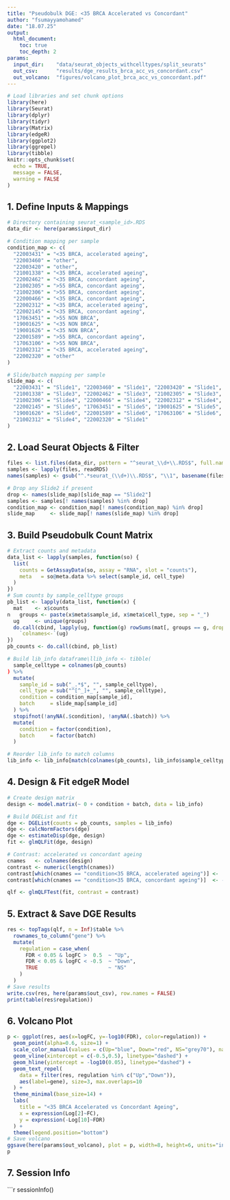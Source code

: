 ```yaml
---
title: "Pseudobulk DGE: <35 BRCA Accelerated vs Concordant"
author: "fsumayyamohamed"
date: "18.07.25"
output:
  html_document:
    toc: true
    toc_depth: 2
params:
  input_dir:    "data/seurat_objects_withcelltypes/split_seurats"
  out_csv:      "results/dge_results_brca_acc_vs_concordant.csv"
  out_volcano:  "figures/volcano_plot_brca_acc_vs_concordant.pdf"
---
```


```r
# Load libraries and set chunk options
library(here)
library(Seurat)
library(dplyr)
library(tidyr)
library(Matrix)
library(edgeR)
library(ggplot2)
library(ggrepel)
library(tibble)
knitr::opts_chunk$set(
  echo = TRUE,
  message = FALSE,
  warning = FALSE
)
```

## 1. Define Inputs & Mappings

```r
# Directory containing seurat_<sample_id>.RDS
data_dir <- here(params$input_dir)

# Condition mapping per sample
condition_map <- c(
  "22003431" = "<35 BRCA, accelerated ageing",
  "22003460" = "other",
  "22003420" = "other",
  "21001338" = "<35 BRCA, accelerated ageing",
  "22002462" = "<35 BRCA, concordant ageing",
  "21002305" = ">55 BRCA, concordant ageing",
  "21002306" = ">55 BRCA, concordant ageing",
  "22000466" = "<35 BRCA, concordant ageing",
  "22002312" = "<35 BRCA, accelerated ageing",
  "22002145" = "<35 BRCA, concordant ageing",
  "17063451" = ">55 NON BRCA",
  "19001625" = "<35 NON BRCA",
  "19001626" = "<35 NON BRCA",
  "22001589" = ">55 BRCA, concordant ageing",
  "17063106" = ">55 NON BRCA",
  "21002312" = "<35 BRCA, accelerated ageing",
  "22002320" = "other"
)

# Slide/batch mapping per sample
slide_map <- c(
  "22003431" = "Slide1", "22003460" = "Slide1", "22003420" = "Slide1",
  "21001338" = "Slide3", "22002462" = "Slide3", "21002305" = "Slide3",
  "21002306" = "Slide4", "22000466" = "Slide4", "22002312" = "Slide4",
  "22002145" = "Slide5", "17063451" = "Slide5", "19001625" = "Slide5",
  "19001626" = "Slide6", "22001589" = "Slide6", "17063106" = "Slide6",
  "21002312" = "Slide4", "22002320" = "Slide1"
)
```

## 2. Load Seurat Objects & Filter

```r
files <- list.files(data_dir, pattern = "^seurat_\\d+\\.RDS$", full.names = TRUE)
samples <- lapply(files, readRDS)
names(samples) <- gsub("^.*seurat_(\\d+)\\.RDS$", "\\1", basename(files))

# Drop any Slide2 if present
drop <- names(slide_map)[slide_map == "Slide2"]
samples <- samples[! names(samples) %in% drop]
condition_map <- condition_map[! names(condition_map) %in% drop]
slide_map     <- slide_map[! names(slide_map) %in% drop]
```

## 3. Build Pseudobulk Count Matrix

```r
# Extract counts and metadata
data_list <- lapply(samples, function(so) {
  list(
    counts = GetAssayData(so, assay = "RNA", slot = "counts"),
    meta   = so@meta.data %>% select(sample_id, cell_type)
  )
})
# Sum counts by sample_celltype groups
pb_list <- lapply(data_list, function(x) {
  mat    <- x$counts
n   groups <- paste(x$meta$sample_id, x$meta$cell_type, sep = "_")
  ug     <- unique(groups)
  do.call(cbind, lapply(ug, function(g) rowSums(mat[, groups == g, drop = FALSE]))) %>%
    `colnames<-`(ug)
})
pb_counts <- do.call(cbind, pb_list)

# Build lib_info dataframe\llib_info <- tibble(
  sample_celltype = colnames(pb_counts)
) %>%
  mutate(
    sample_id = sub("_.*$", "", sample_celltype),
    cell_type = sub("^[^_]+_", "", sample_celltype),
    condition = condition_map[sample_id],
    batch     = slide_map[sample_id]
  ) %>%
  stopifnot(!anyNA(.$condition), !anyNA(.$batch)) %>%
  mutate(
    condition = factor(condition),
    batch     = factor(batch)
  )

# Reorder lib_info to match columns
lib_info <- lib_info[match(colnames(pb_counts), lib_info$sample_celltype), ]
```

## 4. Design & Fit edgeR Model

```r
# Create design matrix
design <- model.matrix(~ 0 + condition + batch, data = lib_info)

# Build DGEList and fit
dge <- DGEList(counts = pb_counts, samples = lib_info)
dge <- calcNormFactors(dge)
dge <- estimateDisp(dge, design)
fit <- glmQLFit(dge, design)

# Contrast: accelerated vs concordant ageing
cnames   <- colnames(design)
contrast <- numeric(length(cnames))
contrast[which(cnames == "condition<35 BRCA, accelerated ageing")] <-  1
contrast[which(cnames == "condition<35 BRCA, concordant ageing")]  <- -1

qlf <- glmQLFTest(fit, contrast = contrast)
```

## 5. Extract & Save DGE Results

```r
res <- topTags(qlf, n = Inf)$table %>%
  rownames_to_column("gene") %>%
  mutate(
    regulation = case_when(
      FDR < 0.05 & logFC >  0.5  ~ "Up",
      FDR < 0.05 & logFC < -0.5  ~ "Down",
      TRUE                       ~ "NS"
    )
  )
# Save results
write.csv(res, here(params$out_csv), row.names = FALSE)
print(table(res$regulation))
```

## 6. Volcano Plot

```r
p <- ggplot(res, aes(x=logFC, y=-log10(FDR), color=regulation)) +
  geom_point(alpha=0.6, size=1) +
  scale_color_manual(values = c(Up="blue", Down="red", NS="grey70"), name="Regulation") +
  geom_vline(xintercept = c(-0.5,0.5), linetype="dashed") +
  geom_hline(yintercept = -log10(0.05), linetype="dashed") +
  geom_text_repel(
    data = filter(res, regulation %in% c("Up","Down")),
    aes(label=gene), size=3, max.overlaps=10
  ) +
  theme_minimal(base_size=14) +
  labs(
    title = "<35 BRCA Accelerated vs Concordant Ageing",
    x = expression(Log[2]~FC),
    y = expression(-Log[10]~FDR)
  ) +
  theme(legend.position="bottom")
# Save volcano
ggsave(here(params$out_volcano), plot = p, width=8, height=6, units="in", dpi=300)
p
```

## 7. Session Info

```r
sessionInfo()

